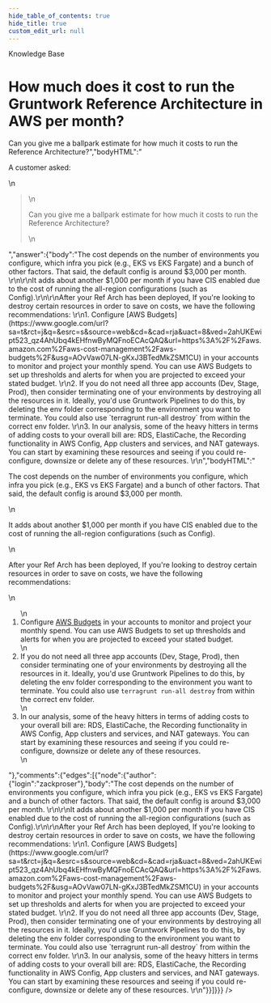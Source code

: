 ```yaml
---
hide_table_of_contents: true
hide_title: true
custom_edit_url: null
---
```



<CenterLayout>
<span class="title">Knowledge Base</span>
<h1>How much does it cost to run the Gruntwork Reference Architecture in AWS per month?</h1>
<GitHub json={{"id":"D_kwDOF8slf84APFK1","number":307,"author":{"login":"zackproser"},"title":"How much does it cost to run the Gruntwork Reference Architecture in AWS per month?","body":"A customer asked:\r\n> Can you give me a ballpark estimate for how much it costs to run the Reference Architecture?","bodyHTML":"<p dir=\"auto\">A customer asked:</p>\n<blockquote>\n<p dir=\"auto\">Can you give me a ballpark estimate for how much it costs to run the Reference Architecture?</p>\n</blockquote>","answer":{"body":"The cost depends on the number of environments you configure, which infra you pick (e.g., EKS vs EKS Fargate) and a bunch of other factors. That said, the default config is around $3,000 per month. \r\n\r\nIt adds about another $1,000 per month if you have CIS enabled due to the cost of running the all-region configurations (such as Config).\r\n\r\nAfter your Ref Arch has been deployed, If you're looking to destroy certain resources in order to save on costs, we have the following recommendations: \r\n1. Configure [AWS Budgets](https://www.google.com/url?sa=t&rct=j&q=&esrc=s&source=web&cd=&cad=rja&uact=8&ved=2ahUKEwipt523_qz4AhUbq4kEHfnwByMQFnoECAcQAQ&url=https%3A%2F%2Faws.amazon.com%2Faws-cost-management%2Faws-budgets%2F&usg=AOvVaw07LN-gKxJ3BTedMkZSM1CU) in your accounts to monitor and project your monthly spend. You can use AWS Budgets to set up thresholds and alerts for when you are projected to exceed your stated budget. \r\n2. If you do not need all three app accounts (Dev, Stage, Prod), then consider terminating one of your environments by destroying all the resources in it. Ideally, you'd use Gruntwork Pipelines to do this, by deleting the env folder corresponding to the environment you want to terminate. You could also use `terragrunt run-all destroy` from within the correct env folder. \r\n3. In our analysis, some of the heavy hitters in terms of adding costs to your overall bill are: RDS, ElastiCache, the Recording functionality in AWS Config, App clusters and services, and NAT gateways. You can start by examining these resources and seeing if you could re-configure, downsize or delete any of these resources. \r\n","bodyHTML":"<p dir=\"auto\">The cost depends on the number of environments you configure, which infra you pick (e.g., EKS vs EKS Fargate) and a bunch of other factors. That said, the default config is around $3,000 per month.</p>\n<p dir=\"auto\">It adds about another $1,000 per month if you have CIS enabled due to the cost of running the all-region configurations (such as Config).</p>\n<p dir=\"auto\">After your Ref Arch has been deployed, If you're looking to destroy certain resources in order to save on costs, we have the following recommendations:</p>\n<ol dir=\"auto\">\n<li>Configure <a href=\"https://www.google.com/url?sa=t&amp;rct=j&amp;q=&amp;esrc=s&amp;source=web&amp;cd=&amp;cad=rja&amp;uact=8&amp;ved=2ahUKEwipt523_qz4AhUbq4kEHfnwByMQFnoECAcQAQ&amp;url=https%3A%2F%2Faws.amazon.com%2Faws-cost-management%2Faws-budgets%2F&amp;usg=AOvVaw07LN-gKxJ3BTedMkZSM1CU\" rel=\"nofollow\">AWS Budgets</a> in your accounts to monitor and project your monthly spend. You can use AWS Budgets to set up thresholds and alerts for when you are projected to exceed your stated budget.</li>\n<li>If you do not need all three app accounts (Dev, Stage, Prod), then consider terminating one of your environments by destroying all the resources in it. Ideally, you'd use Gruntwork Pipelines to do this, by deleting the env folder corresponding to the environment you want to terminate. You could also use <code class=\"notranslate\">terragrunt run-all destroy</code> from within the correct env folder.</li>\n<li>In our analysis, some of the heavy hitters in terms of adding costs to your overall bill are: RDS, ElastiCache, the Recording functionality in AWS Config, App clusters and services, and NAT gateways. You can start by examining these resources and seeing if you could re-configure, downsize or delete any of these resources.</li>\n</ol>"},"comments":{"edges":[{"node":{"author":{"login":"zackproser"},"body":"The cost depends on the number of environments you configure, which infra you pick (e.g., EKS vs EKS Fargate) and a bunch of other factors. That said, the default config is around $3,000 per month. \r\n\r\nIt adds about another $1,000 per month if you have CIS enabled due to the cost of running the all-region configurations (such as Config).\r\n\r\nAfter your Ref Arch has been deployed, If you're looking to destroy certain resources in order to save on costs, we have the following recommendations: \r\n1. Configure [AWS Budgets](https://www.google.com/url?sa=t&rct=j&q=&esrc=s&source=web&cd=&cad=rja&uact=8&ved=2ahUKEwipt523_qz4AhUbq4kEHfnwByMQFnoECAcQAQ&url=https%3A%2F%2Faws.amazon.com%2Faws-cost-management%2Faws-budgets%2F&usg=AOvVaw07LN-gKxJ3BTedMkZSM1CU) in your accounts to monitor and project your monthly spend. You can use AWS Budgets to set up thresholds and alerts for when you are projected to exceed your stated budget. \r\n2. If you do not need all three app accounts (Dev, Stage, Prod), then consider terminating one of your environments by destroying all the resources in it. Ideally, you'd use Gruntwork Pipelines to do this, by deleting the env folder corresponding to the environment you want to terminate. You could also use `terragrunt run-all destroy` from within the correct env folder. \r\n3. In our analysis, some of the heavy hitters in terms of adding costs to your overall bill are: RDS, ElastiCache, the Recording functionality in AWS Config, App clusters and services, and NAT gateways. You can start by examining these resources and seeing if you could re-configure, downsize or delete any of these resources. \r\n"}}]}}} />

</CenterLayout>
  

<!-- ##DOCS-SOURCER-START
{
  "sourcePlugin": "github-discussions",
  "hash": "fe50eebac196a58c122acff0e9640f47"
}
##DOCS-SOURCER-END -->
